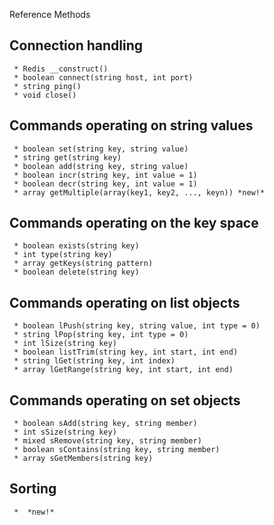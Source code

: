 Reference Methods

==Connection handling==
  * Redis __construct()
  * boolean connect(string host, int port)
  * string ping()
  * void close()

==Commands operating on string values==
  * boolean set(string key, string value)
  * string get(string key)
  * boolean add(string key, string value)
  * boolean incr(string key, int value = 1)
  * boolean decr(string key, int value = 1)
  * array getMultiple(array(key1, key2, ..., keyn)) *new!*

==Commands operating on the key space==
  * boolean exists(string key)
  * int type(string key)
  * array getKeys(string pattern)
  * boolean delete(string key)

==Commands operating on list objects==
  * boolean lPush(string key, string value, int type = 0)
  * string lPop(string key, int type = 0)
  * int lSize(string key)
  * boolean listTrim(string key, int start, int end)
  * string lGet(string key, int index)
  * array lGetRange(string key, int start, int end)

==Commands operating on set objects==
  * boolean sAdd(string key, string member)
  * int sSize(string key)
  * mixed sRemove(string key, string member)
  * boolean sContains(string key, string member)
  * array sGetMembers(string key)

==Sorting==
  * {{{array getSort(string key [,order = 0, pattern = "*", start=0, end = 0])}}} *new!*